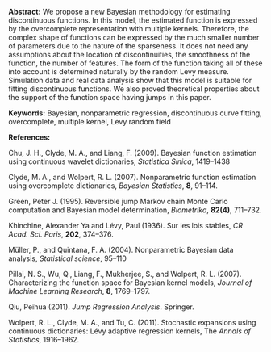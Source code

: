 <span>**Abstract:**</span> We propose a new Bayesian methodology for
estimating discontinuous functions. In this model, the estimated
function is expressed by the overcomplete representation with multiple
kernels. Therefore, the complex shape of functions can be expressed by
the much smaller number of parameters due to the nature of the
sparseness. It does not need any assumptions about the location of
discontinuities, the smoothness of the function, the number of features.
The form of the function taking all of these into account is determined
naturally by the random Levy measure. Simulation data and real data
analysis show that this model is suitable for fitting discontinuous
functions. We also proved theoretical properties about the support of
the function space having jumps in this paper.

<span>**Keywords:**</span> Bayesian, nonparametric regression,
discontinuous curve fitting, overcomplete, multiple kernel, Levy random
field

<span>**References:**</span>

Chu, J. H., Clyde, M. A., and Liang, F. (2009). Bayesian function
estimation using continuous wavelet dictionaries, *Statistica Sinica*,
1419–1438

Clyde, M. A., and Wolpert, R. L. (2007). Nonparametric function
estimation using overcomplete dictionaries, *Bayesian Statistics*,
**8**, 91–114.

Green, Peter J. (1995). Reversible jump Markov chain Monte Carlo
computation and Bayesian model determination, *Biometrika*, **82(4)**,
711–732.

Khinchine, Alexander Ya and L<span>é</span>vy, Paul (1936). Sur les lois
stables, *CR Acad. Sci. Paris*, **202**, 374–376.

M<span>ü</span>ller, P., and Quintana, F. A. (2004). Nonparametric
Bayesian data analysis, *Statistical science*, 95–110

Pillai, N. S., Wu, Q., Liang, F., Mukherjee, S., and Wolpert, R. L.
(2007). Characterizing the function space for Bayesian kernel models,
*Journal of Machine Learning Research*, **8**, 1769–1797.

Qiu, Peihua (2011). *Jump Regression Analysis*. Springer.

Wolpert, R. L., Clyde, M. A., and Tu, C. (2011). Stochastic expansions
using continuous dictionaries: L<span>é</span>vy adaptive regression
kernels, The *Annals of Statistics*, 1916–1962.
